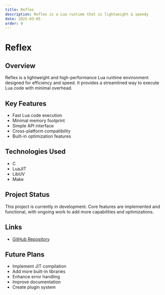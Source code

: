 ```yaml
---
title: Reflex
description: Reflex is a Lua runtime that is lightweight & speedy
date: 2025-03-05
order: 0
---
```


# Reflex

## Overview

Reflex is a lightweight and high-performance Lua runtime environment designed for efficiency and speed. It provides a streamlined way to execute Lua code with minimal overhead.

## Key Features

- Fast Lua code execution
- Minimal memory footprint
- Simple API interface
- Cross-platform compatibility
- Built-in optimization features

## Technologies Used

- C
- LuaJIT
- LibUV
- Make

## Project Status

This project is currently in development. Core features are implemented and functional, with ongoing work to add more capabilities and optimizations.

## Links

- [GitHub Repository](https://github.com/ReflexEngine/reflex)

## Future Plans

- Implement JIT compilation
- Add more built-in libraries
- Enhance error handling
- Improve documentation
- Create plugin system
